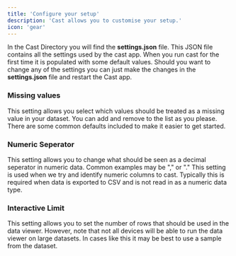 ```yaml
---
title: 'Configure your setup'
description: 'Cast allows you to customise your setup.'
icon: 'gear'
---
```


In the Cast Directory you will find the **settings.json** file.
This JSON file contains all the settings used by the cast app. When you run cast for the first time it is populated with some default values.
Should you want to change any of the settings you can just make the changes in the  **settings.json** file and restart the Cast app.

### Missing values

This setting allows you select which values should be treated as a missing value in your dataset. You can add and remove to the list as you please. There are some common defaults included to make it easier to get started.

### Numeric Seperator

This setting allows you to change what should be seen as a decimal seperator in numeric data. Common examples may be "," or "."
This setting is used when we try and identify numeric columns to cast. Typically this is required when data is exported to CSV and is not read in as a numeric data type.

### Interactive Limit

This setting allows you to set the number of rows that should be used in the data viewer. However, note that not all devices will be able to run the data viewer on large datasets. In cases like this it may be best to use a sample from the dataset. 